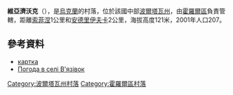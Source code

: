{{coord|49|43|9|N|33|5|37|E|scale:100000_region:UA|display=title}}

'''維亞濟沃克'''（{{lang-uk|В'язівок}}），是[[烏克蘭|烏克蘭]]的村落，位於該國中部[[波爾塔瓦州|波爾塔瓦州]]，由[[霍羅爾區|霍羅爾區]]負責管轄，距離[[索菲涅|索菲涅]]1公里和[[安德里伊夫卡_(霍羅爾區)|安德里伊夫卡]]2公里，海拔高度121米，2001年人口207。

==參考資料==
* [http://gska2.rada.gov.ua/pls/z7502/A005?rdat1=25.04.2009&rf7571=26692 картка]{{dead link|date=2018年4月 |bot=InternetArchiveBot |fix-attempted=yes }}
* [http://weather.in.ua/ua/poltavskaja/2446 Погода в селі В'язівок] {{Wayback|url=http://weather.in.ua/ua/poltavskaja/2446 |date=20111219185346 }}

{{DEFAULTSORT:В'язівок}}
[[Category:波爾塔瓦州村落|Category:波爾塔瓦州村落]]
[[Category:霍羅爾區村落|Category:霍羅爾區村落]]


{{Poltava-geo-stub}}